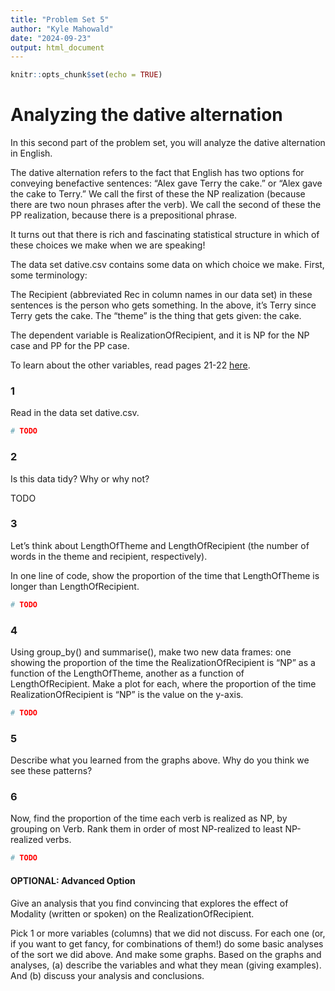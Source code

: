 ```yaml
---
title: "Problem Set 5"
author: "Kyle Mahowald"
date: "2024-09-23"
output: html_document
---
```


```r
knitr::opts_chunk$set(echo = TRUE)
```
# Analyzing the dative alternation

In this second part of the problem set, you will analyze the dative alternation in English.

The dative alternation refers to the fact that English has two options for conveying benefactive sentences: "Alex gave Terry the cake." or "Alex gave the cake to Terry." We call the first of these the NP realization (because there are two noun phrases after the verb). We call the second of these the PP realization, because there is a prepositional phrase.

It turns out that there is rich and fascinating statistical structure in which of these choices we make when we are speaking! 

The data set dative.csv contains some data on which choice we make. First, some terminology:

The Recipient (abbreviated Rec in column names in our data set) in these sentences is the person who gets something. In the above, it's Terry since Terry gets the cake. The "theme" is the thing that gets given: the cake.

The dependent variable is RealizationOfRecipient, and it is NP for the NP case and PP for the PP case.

To learn about the other variables, read pages 21-22 [here](https://cran.r-project.org/web/packages/languageR/languageR.pdf).



### 1

Read in the data set dative.csv.

```r
# TODO
```

### 2

Is this data tidy? Why or why not?

TODO

### 3

Let's think about LengthOfTheme and LengthOfRecipient (the number of words in the theme and recipient, respectively).

In one line of code, show the proportion of the time that LengthOfTheme is longer than LengthOfRecipient.

```r
# TODO
```

### 4

Using group_by() and summarise(), make two new data frames: one showing the proportion of the time the RealizationOfRecipient is "NP" as a function of the LengthOfTheme, another as a function of LengthOfRecipient. Make a plot for each, where the proportion of the time RealizationOfRecipient is "NP" is the value on the y-axis. 

```r
# TODO
```


### 5

Describe what you learned from the graphs above. Why do you think we see these patterns? 

### 6

Now, find the proportion of the time each verb is realized as NP, by grouping on Verb. Rank them in order of most NP-realized to least NP-realized verbs.

```r
# TODO
```

#### OPTIONAL: Advanced Option

Give an analysis that you find convincing that explores the effect of Modality (written or spoken) on the RealizationOfRecipient.

Pick 1 or more variables (columns) that we did not discuss. For each one (or, if you want to get fancy, for combinations of them!) do some basic analyses of the sort we did above. And make some graphs. Based on the graphs and analyses, (a) describe the variables and what they mean (giving examples). And (b) discuss your analysis and conclusions. 
